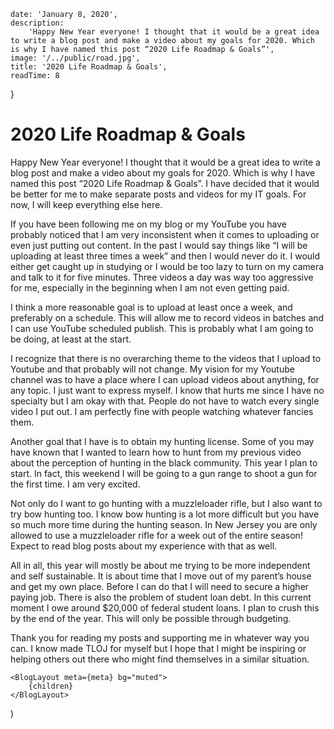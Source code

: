 
    date: 'January 8, 2020',
    description:
        'Happy New Year everyone! I thought that it would be a great idea to write a blog post and make a video about my goals for 2020. Which is why I have named this post “2020 Life Roadmap & Goals”',
    image: '/../public/road.jpg',
    title: '2020 Life Roadmap & Goals',
    readTime: 8
}

# 2020 Life Roadmap & Goals

Happy New Year everyone! I thought that it would be a great idea to write a blog post and make a video about my goals for 2020. Which is why I have named this post “2020 Life Roadmap & Goals”. I have decided that it would be better for me to make separate posts and videos for my IT goals. For now, I will keep everything else here.

If you have been following me on my blog or my YouTube you have probably noticed that I am very inconsistent when it comes to uploading or even just putting out content. In the past I would say things like “I will be uploading at least three times a week” and then I would never do it. I would either get caught up in studying or I would be too lazy to turn on my camera and talk to it for five minutes. Three videos a day was way too aggressive for me, especially in the beginning when I am not even getting paid.

I think a more reasonable goal is to upload at least once a week, and preferably on a schedule. This will allow me to record videos in batches and I can use YouTube scheduled publish. This is probably what I am going to be doing, at least at the start.

I recognize that there is no overarching theme to the videos that I upload to Youtube and that probably will not change. My vision for my Youtube channel was to have a place where I can upload videos about anything, for any topic. I just want to express myself. I know that hurts me since I have no specialty but I am okay with that. People do not have to watch every single video I put out. I am perfectly fine with people watching whatever fancies them.

Another goal that I have is to obtain my hunting license. Some of you may have known that I wanted to learn how to hunt from my previous video about the perception of hunting in the black community. This year I plan to start. In fact, this weekend I will be going to a gun range to shoot a gun for the first time. I am very excited.

Not only do I want to go hunting with a muzzleloader rifle, but I also want to try bow hunting too. I know bow hunting is a lot more difficult but you have so much more time during the hunting season. In New Jersey you are only allowed to use a muzzleloader rifle for a week out of the entire season! Expect to read blog posts about my experience with that as well.

All in all, this year will mostly be about me trying to be more independent and self sustainable. It is about time that I move out of my parent’s house and get my own place. Before I can do that I will need to secure a higher paying job. There is also the problem of student loan debt. In this current moment I owe around $20,000 of federal student loans. I plan to crush this by the end of the year. This will only be possible through budgeting.

Thank you for reading my posts and supporting me in whatever way you can. I know made TLOJ for myself but I hope that I might be inspiring or helping others out there who might find themselves in a similar situation.

    <BlogLayout meta={meta} bg="muted">
        {children}
    </BlogLayout>
)
